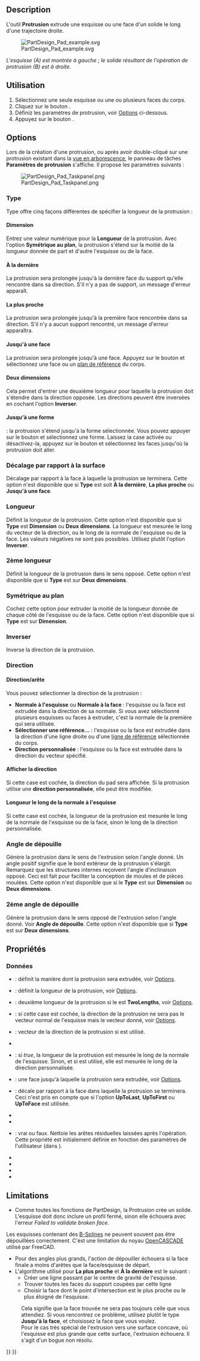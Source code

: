 <languages/>

{{Docnav/fr
|[[PartDesign_CoordinateSystem/fr|Système de coordonnées]]
|[[PartDesign_Revolution/fr|Révolution]]
|[[PartDesign_Workbench/fr|Atelier PartDesign]]
|IconL=PartDesign_CoordinateSystem.svg
|IconR=PartDesign_Revolution.svg
|IconC=Workbench_PartDesign.svg
}}

{{GuiCommand/fr
|Name=PartDesign Pad
|Name/fr=PartDesign Protrusion 
|MenuLocation=PartDesign → Créer une fonction additive → Protrusion
|Workbenches=[[PartDesign_Workbench/fr|PartDesign]]
|SeeAlso=[[PartDesign_Pocket/fr|PartDesign Cavité]]
}}

==Description==

L'outil '''Protrusion''' extrude une esquisse ou une face d'un solide le long d'une trajectoire droite.

[[File:PartDesign Pad example.svg|none]]

''L'esquisse (A) est montrée à gauche ; le solide résultant de l'opération de protrusion (B) est à droite.''

<span id="Usage"></span>
==Utilisation==

# Sélectionnez une seule esquisse ou une ou plusieurs faces du corps.
# Cliquez sur le bouton {{Button|[[Image:PartDesign_Pad.svg|16px]] [[PartDesign_Pad/fr|Protrusion]]}}.
# Définiz les paramètres de protrusion, voir [[#Options|Options]] ci-dessous.
# Appuyez sur le bouton {{Button|OK}}.

==Options==

Lors de la création d'une protrusion, ou après avoir double-cliqué sur une protrusion existant dans la [[Tree_view/fr|vue en arborescence]], le panneau de tâches '''Paramètres de protrusion''' s'affiche. Il propose les paramètres suivants :

[[Image:PartDesign_Pad_Taskpanel.png|frame|left]]

===Type===

Type offre cinq façons différentes de spécifier la longueur de la protrusion :

====Dimension====

Entrez une valeur numérique pour la '''Longueur''' de la protrusion. Avec l'option '''Symétrique au plan''', la protrusion s'étend sur la moitié de la longueur donnée de part et d'autre l'esquisse ou de la face.

<span id="To_last"></span>
====À la dernière====

La protrusion sera prolongée jusqu'à la dernière face du support qu'elle rencontre dans sa direction. S'il n'y a pas de support, un message d'erreur apparaît.

<span id="To_first"></span>
====La plus proche====

La protrusion sera prolongée jusqu'à la première face rencontrée dans sa direction. S'il n'y a aucun support rencontré, un message d'erreur apparaîtra.

<span id="Up_to_face"></span>
====Jusqu'à une face====

La protrusion sera prolongée jusqu'à une face. Appuyez sur le bouton {{Button|Sélectionner une face}} et sélectionnez une face ou un [[PartDesign_Plane/fr|plan de référence]] du corps.

<span id="Two_dimensions"></span>
====Deux dimensions====

Cela permet d'entrer une deuxième longueur pour laquelle la protrusion doit s'étendre dans la direction opposée. Les directions peuvent être inversées en cochant l'option '''Inverser'''.

<span id="Up_to_shape"></span>
====Jusqu'à une forme====

{{Version/fr|1.0}} : la protrusion s'étend jusqu'à la forme sélectionnée. Vous pouvez appuyer sur le bouton {{Button|Sélectionner une forme}} et sélectionnez une forme. Laissez la case {{Button|Sélectionner toutes les faces}} activée ou désactivez-la, appuyez sur le bouton {{Button|Sélectionner des faces}} et sélectionnez les faces jusqu'où la protrusion doit aller.

<span id="Offset_to_face"></span>
=== Décalage par rapport à la surface ===

Décalage par rapport à la face à laquelle la protrusion se terminera. Cette option n'est disponible que si '''Type''' est soit '''À la dernière''', '''La plus proche''' ou '''Jusqu'à une face'''.

<span id="Length"></span>
===Longueur===

Définit la longueur de la protrusion. Cette option n'est disponible que si '''Type''' est '''Dimension''' ou '''Deux dimensions'''. La longueur est mesurée le long du vecteur de la direction, ou le long de la normale de l'esquisse ou de la face. Les valeurs négatives ne sont pas possibles. Utilisez plutôt l'option '''Inverser'''.

<span id="2nd_length"></span>
=== 2ème longueur ===

Définit la longueur de la protrusion dans le sens opposé. Cette option n'est disponible que si '''Type''' est sur '''Deux dimensions'''.

<span id="Symmetric_to_plane"></span>
===Symétrique au plan===

Cochez cette option pour extruder la moitié de la longueur donnée de chaque côté de l'esquisse ou de la face. Cette option n'est disponible que si '''Type''' est sur '''Dimension'''.

<span id="Reversed"></span>
=== Inverser ===

Inverse la direction de la protrusion.

<span id="Direction"></span>
===Direction ===

<span id="Direction/edge"></span>
==== Direction/arête ====

Vous pouvez sélectionner la direction de la protrusion :

* '''Normale à l'esquisse''' ou '''Normale à la face''' : l'esquisse ou la face est extrudée dans la direction de sa normale. Si vous avez sélectionné plusieurs esquisses ou faces à extruder, c'est la normale de la première qui sera utilisée.
* '''Sélectionner une référence...''' : l'esquisse ou la face est extrudée dans la direction d'une ligne droite ou d'une [[PartDesign_Line/fr|ligne de référence]] sélectionnée du corps.
* '''Direction personnalisée''' : l'esquisse ou la face est extrudée dans la direction du vecteur spécifié.

<span id="Show_direction"></span>
==== Afficher la direction ==== 

Si cette case est cochée, la direction du pad sera affichée. Si la protrusion utilise une '''direction personnalisée''', elle peut être modifiée.

<span id="Length_along_sketch_normal"></span>
==== Longueur le long de la normale à l'esquisse ====

Si cette case est cochée, la longueur de la protrusion est mesurée le long de la normale de l'esquisse ou de la face, sinon le long de la direction personnalisée.

<span id="Taper_angle"></span>
=== Angle de dépouille ===

Génère la protrusion dans le sens de l'extrusion selon l'angle donné. Un angle positif signifie que le bord extérieur de la protrusion s'élargit. Remarquez que les structures internes reçoivent l'angle d'inclinaison opposé. Ceci est fait pour faciliter la conception de moules et de pièces moulées. Cette option n'est disponible que si le '''Type''' est sur '''Dimension''' ou '''Deux dimensions'''.

<span id="2nd_taper_angle"></span>
=== 2ème angle de dépouille ===

Génère la protrusion dans le sens opposé de l'extrusion selon l'angle donné. Voir '''Angle de dépouille'''. Cette option n'est disponible que si '''Type''' est sur '''Deux dimensions'''.

<span id="Properties"></span>
==Propriétés==

<span id="Data"></span>
===Données===

{{TitleProperty|Pad}}

* {{PropertyData|Type|Enumeration}} : définit la manière dont la protrusion sera extrudée, voir [[#Options|Options]].
* {{PropertyData|Length|Length}} : définit la longueur de la protrusion, voir [[#Options|Options]].
* {{PropertyData|Length2|Length}} : deuxième longueur de la protrusion si le {{PropertyData|Type}} est '''TwoLengths''', voir [[#Options|Options]].
* {{PropertyData|Use Custom Vector|Bool}} : si cette case est cochée, la direction de la protrusion ne sera pas le vecteur normal de l'esquisse mais le vecteur donné, voir [[#Options|Options]].
* {{PropertyData|Direction|Vector}} : vecteur de la direction de la protrusion si {{PropertyData|Use Custom Vector}} est utilisé.
* {{PropertyData|Reference Axis|LinkSub}}
* {{PropertyData|Along Sketch Normal|Bool}} : si ''true'', la longueur de la protrusion est mesurée le long de la normale de l'esquisse. Sinon, et si {{PropertyData|Use Custom Vector}} est utilisé, elle est mesurée le long de la direction personnalisée.
* {{PropertyData|Up To Face|LinkSub}} : une face jusqu'à laquelle la protrusion sera extrudée, voir [[#Options|Options]].
* {{PropertyData|Offset|Length}} : décale par rapport à la face dans laquelle la protrusion se terminera. Ceci n'est pris en compte que si l'option {{PropertyData|Type}} '''UpToLast''', '''UpToFirst''' ou '''UpToFace''' est utilisée.
* {{PropertyData|Taper Angle|Angle}}
* {{PropertyData|Taper Angle2|Angle}}

{{TitleProperty|Part Design}}

* {{PropertyData|Refine|Bool}} : vrai ou faux. Nettoie les arêtes résiduelles laissées après l'opération. Cette propriété est initialement définie en fonction des paramètres de l'utilisateur (dans {{MenuCommand|Préférences → PartDesign → Général → Paramètres des modèles}}).

{{TitleProperty|Sketch Based}}

* {{PropertyData|Profile|LinkSub}}
* {{PropertyData|Midplane|Bool}}
* {{PropertyData|Reversed|Bool}}
* {{PropertyData|Allow Multi Face|Bool}}

==Limitations==

* Comme toutes les fonctions de PartDesign, la Protrusion crée un solide. L'esquisse doit donc inclure un profil fermé, sinon elle échouera avec l'erreur ''Failed to validate broken face''.
Les esquisses contenant des [[B-Splines/fr|B-Splines]] ne peuvent souvent pas être dépouillées correctement. C'est une limitation du noyau [[OpenCASCADE/fr|OpenCASCADE]] utilisé par FreeCAD.
* Pour des angles plus grands, l'action de dépouiller échouera si la face finale a moins d'arêtes que la face/esquisse de départ.
* L'algorithme utilisé pour '''La plus proche''' et '''À la dernière''' est le suivant :
** Créer une ligne passant par le centre de gravité de l'esquisse.
** Trouver toutes les faces du support coupées par cette ligne
** Choisir la face dont le point d'intersection est le plus proche ou le plus éloigné de l'esquisse.
: Cela signifie que la face trouvée ne sera pas toujours celle que vous attendiez. Si vous rencontrez ce problème, utilisez plutôt le type '''Jusqu'à la face''', et choisissez la face que vous voulez.
: Pour le cas très spécial de l'extrusion vers une surface concave, où l'esquisse est plus grande que cette surface, l'extrusion échouera. Il s'agit d'un bogue non résolu.


{{Docnav/fr
|[[PartDesign_CoordinateSystem/fr|Système de coordonnées]]
|[[PartDesign_Revolution/fr|Révolution]]
|[[PartDesign_Workbench/fr|Atelier PartDesign]]
|IconL=PartDesign_CoordinateSystem.svg
|IconR=PartDesign_Revolution.svg
|IconC=Workbench_PartDesign.svg
}}

{{PartDesign Tools navi{{#translation:}}}}
{{Userdocnavi{{#translation:}}}}